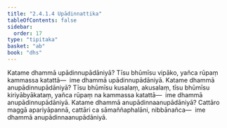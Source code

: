 ```yaml
---
title: "2.4.1.4 Upādinnattika"
tableOfContents: false
sidebar:
  order: 17
type: "tipitaka"
basket: "ab"
book: "dhs"
---
```



<DynamicBreadcrumb />

<Division number="1393" book="dhs">

<Paragraph number="2099" book="dhs">
Katame dhammā upādinnupādāniyā? Tīsu bhūmīsu vipāko, yañca rūpaṃ kammassa katattā—  ime dhammā upādinnupādāniyā.
</Paragraph>

</Division>
<Division number="1394" book="dhs">

<Paragraph number="2100" book="dhs">
Katame dhammā anupādinnupādāniyā? Tīsu bhūmīsu kusalaṃ, akusalaṃ, tīsu bhūmīsu kiriyābyākataṃ, yañca rūpaṃ na kammassa katattā—  ime dhammā anupādinnupādāniyā.
</Paragraph>

</Division>
<Division number="1395" book="dhs">

<Paragraph number="2101" book="dhs">
Katame dhammā anupādinnaanupādāniyā? Cattāro maggā apariyāpannā, cattāri ca sāmaññaphalāni, nibbānañca—  ime dhammā anupādinnaanupādāniyā.
</Paragraph>
</Division>